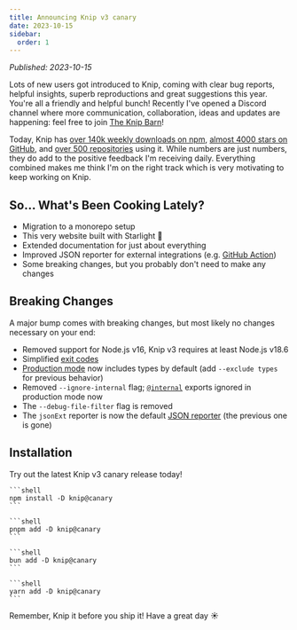 ```yaml
---
title: Announcing Knip v3 canary
date: 2023-10-15
sidebar:
  order: 1
---
```



_Published: 2023-10-15_

Lots of new users got introduced to Knip, coming with clear bug reports, helpful
insights, superb reproductions and great suggestions this year. You're all a
friendly and helpful bunch! Recently I've opened a Discord channel where more
communication, collaboration, ideas and updates are happening: feel free to join
[The Knip Barn][1]!

Today, Knip has [over 140k weekly downloads on npm][2], [almost 4000 stars on
GitHub][3], and [over 500 repositories][4] using it. While numbers are just
numbers, they do add to the positive feedback I'm receiving daily. Everything
combined makes me think I'm on the right track which is very motivating to keep
working on Knip.

## So... What's Been Cooking Lately?

- Migration to a monorepo setup
- This very website built with Starlight 🌟
- Extended documentation for just about everything
- Improved JSON reporter for external integrations (e.g. [GitHub Action][5])
- Some breaking changes, but you probably don't need to make any changes

## Breaking Changes

A major bump comes with breaking changes, but most likely no changes necessary
on your end:

- Removed support for Node.js v16, Knip v3 requires at least Node.js v18.6
- Simplified [exit codes][6]
- [Production mode][7] now includes types by default (add `--exclude types` for
  previous behavior)
- Removed `--ignore-internal` flag; [`@internal`][8] exports ignored in
  production mode now
- The `--debug-file-filter` flag is removed
- The `jsonExt` reporter is now the default [JSON reporter][9] (the previous one
  is gone)

## Installation

Try out the latest Knip v3 canary release today!

<Tabs>
  <TabItem label="npm">

    ```shell
    npm install -D knip@canary
    ```

  </TabItem>
  <TabItem label="pnpm">

    ```shell
    pnpm add -D knip@canary
    ```

  </TabItem>
  <TabItem label="bun">

    ```shell
    bun add -D knip@canary
    ```

  </TabItem>
  <TabItem label="yarn">

    ```shell
    yarn add -D knip@canary
    ```

  </TabItem>
</Tabs>

Remember, Knip it before you ship it! Have a great day ☀️

[1]: https://discord.gg/r5uXTtbTpc
[2]: https://www.npmjs.com/package/knip
[3]: https://github.com/webpro/knip/stargazers
[4]: https://github.com/webpro/knip/network/dependents
[5]: https://github.com/marketplace/actions/knip-reporter
[6]: ../reference/cli.md#exit-code
[7]: ../features/production-mode.md
[8]: ../reference/jsdoc-tsdoc-tags.mdx#internal
[9]: ../features/reporters.md#json
